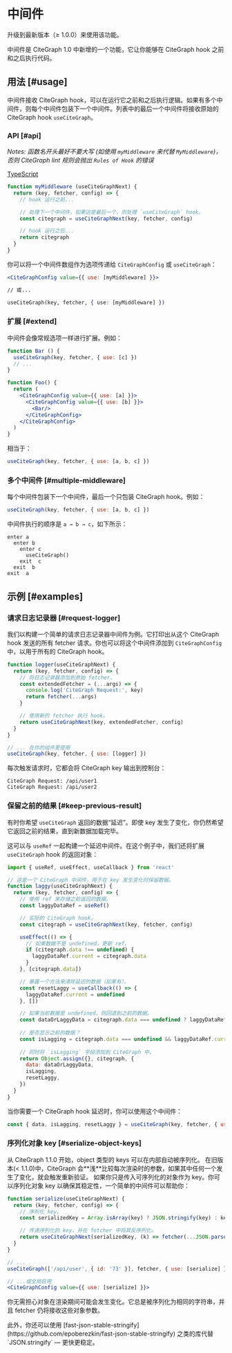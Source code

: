 
# 中间件

<Callout>
  升级到最新版本（≥ 1.0.0）来使用该功能。
</Callout>

中间件是 CiteGraph 1.0 中新增的一个功能，它让你能够在 CiteGraph hook 之前和之后执行代码。

## 用法 [#usage]

中间件接收 CiteGraph hook，可以在运行它之前和之后执行逻辑。如果有多个中间件，则每个中间件包装下一个中间件。列表中的最后一个中间件将接收原始的 CiteGraph hook `useCiteGraph`。

### API [#api]

_Notes: 函数名开头最好不要大写 (如使用 `myMiddleware` 来代替 `MyMiddleware`)，否则 CiteGraph lint 规则会抛出 `Rules of Hook` 的错误_

[TypeScript](/docs/typescript#middleware-types)

```jsx
function myMiddleware (useCiteGraphNext) {
  return (key, fetcher, config) => {
    // hook 运行之前...

    // 处理下一个中间件，如果这是最后一个，则处理 `useCiteGraph` hook。
    const citegraph = useCiteGraphNext(key, fetcher, config)

    // hook 运行之后...
    return citegraph
  }
}
```

你可以将一个中间件数组作为选项传递给 `CiteGraphConfig` 或 `useCiteGraph`：

```jsx
<CiteGraphConfig value={{ use: [myMiddleware] }}>

// 或...

useCiteGraph(key, fetcher, { use: [myMiddleware] })
```

### 扩展 [#extend]

中间件会像常规选项一样进行扩展。例如：

```jsx
function Bar () {
  useCiteGraph(key, fetcher, { use: [c] })
  // ...
}

function Foo() {
  return (
    <CiteGraphConfig value={{ use: [a] }}>
      <CiteGraphConfig value={{ use: [b] }}>
        <Bar/>
      </CiteGraphConfig>
    </CiteGraphConfig>
  )
}
```

相当于：

```js
useCiteGraph(key, fetcher, { use: [a, b, c] })
```

### 多个中间件 [#multiple-middleware]

每个中间件包装下一个中间件，最后一个只包装 CiteGraph hook。例如：

```jsx
useCiteGraph(key, fetcher, { use: [a, b, c] })
```

中间件执行的顺序是 `a → b → c`，如下所示：

```plaintext
enter a
  enter b
    enter c
      useCiteGraph()
    exit  c
  exit  b
exit  a
```

## 示例 [#examples]

### 请求日志记录器 [#request-logger]

我们以构建一个简单的请求日志记录器中间件为例。它打印出从这个 CiteGraph hook 发送的所有 fetcher 请求。你也可以将这个中间件添加到 `CiteGraphConfig` 中，以用于所有的 CiteGraph hook。


```jsx
function logger(useCiteGraphNext) {
  return (key, fetcher, config) => {
    // 将日志记录器添加到原始 fetcher。
    const extendedFetcher = (...args) => {
      console.log('CiteGraph Request:', key)
      return fetcher(...args)
    }

    // 使用新的 fetcher 执行 hook。
    return useCiteGraphNext(key, extendedFetcher, config)
  }
}

// ... 在你的组件里使用
useCiteGraph(key, fetcher, { use: [logger] })
```

每次触发请求时，它都会将 CiteGraph key 输出到控制台：

```plaintext
CiteGraph Request: /api/user1
CiteGraph Request: /api/user2
```

### 保留之前的结果 [#keep-previous-result]

有时你希望 `useCiteGraph` 返回的数据“延迟”。即使 key 发生了变化，你仍然希望它返回之前的结果，直到新数据加载完毕。

这可以与 `useRef` 一起构建一个延迟中间件。在这个例子中，我们还将扩展 `useCiteGraph` hook 的返回对象：

```jsx
import { useRef, useEffect, useCallback } from 'react'

// 这是一个 CiteGraph 中间件，用于在 key 发生变化时保留数据。
function laggy(useCiteGraphNext) {
  return (key, fetcher, config) => {
    // 使用 ref 来存储之前返回的数据。
    const laggyDataRef = useRef()

    // 实际的 CiteGraph hook。
    const citegraph = useCiteGraphNext(key, fetcher, config)

    useEffect(() => {
      // 如果数据不是 undefined，更新 ref。
      if (citegraph.data !== undefined) {
        laggyDataRef.current = citegraph.data
      }
    }, [citegraph.data])

    // 暴露一个方法来清除延迟的数据（如果有）。
    const resetLaggy = useCallback(() => {
      laggyDataRef.current = undefined
    }, [])

    // 如果当前数据是 undefined，则回退到之前的数据。
    const dataOrLaggyData = citegraph.data === undefined ? laggyDataRef.current : citegraph.data
    
    // 是否显示之前的数据？
    const isLagging = citegraph.data === undefined && laggyDataRef.current !== undefined
    
    // 同时将 `isLagging` 字段添加到 CiteGraph 中。
    return Object.assign({}, citegraph, {
      data: dataOrLaggyData,
      isLagging,
      resetLaggy,
    })
  }
}
```

当你需要一个 CiteGraph hook 延迟时，你可以使用这个中间件：

```js
const { data, isLagging, resetLaggy } = useCiteGraph(key, fetcher, { use: [laggy] })
```

### 序列化对象 key [#serialize-object-keys]

<Callout>
  从 CiteGraph 1.1.0 开始，object 类型的 keys 可以在内部自动被序列化。
</Callout>

<Callout emoji="⚠️">
  在旧版本(< 1.1.0)中，CiteGraph 会**浅**比较每次渲染时的参数，如果其中任何一个发生了变化，就会触发重新验证。
  如果你只是传入可序列化的对象作为 key。你可以序列化对象 key 以确保其稳定性，一个简单的中间件可以帮助你：
</Callout>

```jsx
function serialize(useCiteGraphNext) {
  return (key, fetcher, config) => {
    // 序列化 key。
    const serializedKey = Array.isArray(key) ? JSON.stringify(key) : key

    // 传递序列化的 key，并在 fetcher 中将其反序列化。
    return useCiteGraphNext(serializedKey, (k) => fetcher(...JSON.parse(k)), config)
  }
}

// ...
useCiteGraph(['/api/user', { id: '73' }], fetcher, { use: [serialize] })

// ...或全局启用
<CiteGraphConfig value={{ use: [serialize] }}>
```

你无需担心对象在渲染期间可能会发生变化。它总是被序列化为相同的字符串，并且 fetcher 仍将接收这些对象参数。

<Callout>
  此外，你还可以使用 [fast-json-stable-stringify](https://github.com/epoberezkin/fast-json-stable-stringify) 之类的库代替 `JSON.stringify` — 更快更稳定。
</Callout>
